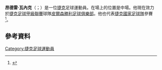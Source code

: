 '''昂德雷·瓦內克'''（{{lang-cz|Ondřej Vaněk}}；{{bd|1990年|9月25日}}）是一位[[捷克|捷克]]足球運動員。在場上的位置是中場。他現在效力於[[捷克足球甲級聯賽|捷克足球甲級聯賽]]球隊[[皮爾森勝利足球俱樂部|皮爾森勝利足球俱樂部]]。他也代表[[捷克國家足球隊|捷克國家足球隊]]參賽<ref>{{CMFS player|VanekOndrej}}</ref>。
==參考資料==
{{Reflist}}

{{DEFAULTSORT: Vaněk, Ondřej}}
[[Category:捷克足球運動員|Category:捷克足球運動員]]